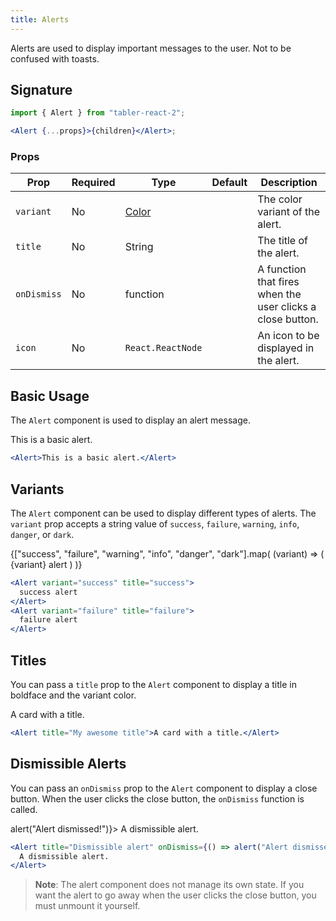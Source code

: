 ```yaml
---
title: Alerts
---
```



Alerts are used to display important messages to the user. Not to be confused with toasts.

## Signature

```jsx
import { Alert } from "tabler-react-2";

<Alert {...props}>{children}</Alert>;
```

### Props

| Prop        | Required | Type                       | Default | Description                                                |
| ----------- | -------- | -------------------------- | ------- | ---------------------------------------------------------- |
| `variant`   | No       | [Color](/utilities/colors) |         | The color variant of the alert.                            |
| `title`     | No       | String                     |         | The title of the alert.                                    |
| `onDismiss` | No       | function                   |         | A function that fires when the user clicks a close button. |
| `icon`      | No       | `React.ReactNode`          |         | An icon to be displayed in the alert.                      |

## Basic Usage

The `Alert` component is used to display an alert message.

<Excerpt>
  <Alert>This is a basic alert.</Alert>
</Excerpt>

```jsx
<Alert>This is a basic alert.</Alert>
```

## Variants

The `Alert` component can be used to display different types of alerts. The `variant` prop accepts a string value of `success`, `failure`, `warning`, `info`, `danger`, or `dark`.

<Excerpt>
  <div
    style={{
      display: "flex",
      flexDirection: "row",
      gap: 10,
      flexWrap: "wrap",
      alignItems: "center",
    }}
  >
    {["success", "failure", "warning", "info", "danger", "dark"].map(
      (variant) => (
        <Alert
          key={variant}
          variant={variant}
          title={variant}
          style={{ maxWidth: 250, minWidth: 150 }}
        >
          {variant} alert
        </Alert>
      )
    )}
  </div>
</Excerpt>

```jsx
<Alert variant="success" title="success">
  success alert
</Alert>
<Alert variant="failure" title="failure">
  failure alert
</Alert>
```

## Titles

You can pass a `title` prop to the `Alert` component to display a title in boldface and the variant color.

<Excerpt>
  <Alert title="My awesome title">A card with a title.</Alert>
</Excerpt>

```jsx
<Alert title="My awesome title">A card with a title.</Alert>
```

## Dismissible Alerts

You can pass an `onDismiss` prop to the `Alert` component to display a close button. When the user clicks the close button, the `onDismiss` function is called.

<Excerpt>
  <Alert title="Dismissible alert" onDismiss={() => alert("Alert dismissed!")}>
    A dismissible alert.
  </Alert>
</Excerpt>

```jsx
<Alert title="Dismissible alert" onDismiss={() => alert("Alert dismissed!")}>
  A dismissible alert.
</Alert>
```

> **Note**: The alert component does not manage its own state. If you want the alert to go away when the user clicks the close button, you must unmount it yourself.
